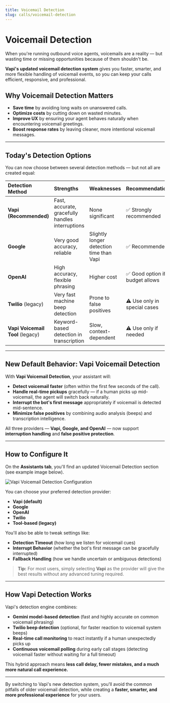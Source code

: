 ```yaml
---
title: Voicemail Detection
slug: calls/voicemail-detection
---
```


# Voicemail Detection

When you're running outbound voice agents, voicemails are a reality — but wasting time or missing opportunities because of them shouldn't be.

**Vapi's updated voicemail detection system** gives you faster, smarter, and more flexible handling of voicemail events, so you can keep your calls efficient, responsive, and professional.

## **Why Voicemail Detection Matters**

- **Save time** by avoiding long waits on unanswered calls.
- **Optimize costs** by cutting down on wasted minutes.
- **Improve UX** by ensuring your agent behaves naturally when encountering voicemail greetings.
- **Boost response rates** by leaving cleaner, more intentional voicemail messages.

---

## **Today's Detection Options**

You can now choose between several detection methods — but not all are created equal:

| Detection Method | Strengths | Weaknesses | Recommendation |
| :--------------- | :-------- | :--------- | :------------- |
| **Vapi (Recommended)** | Fast, accurate, gracefully handles interruptions | None significant | ✅ Strongly recommended |
| **Google** | Very good accuracy, reliable | Slightly longer detection time than Vapi | ✅ Recommended |
| **OpenAI** | High accuracy, flexible phrasing | Higher cost | ✅ Good option if budget allows |
| **Twilio** (legacy) | Very fast machine beep detection | Prone to false positives | ⚠️ Use only in special cases |
| **Vapi Voicemail Tool** (legacy) | Keyword-based detection in transcription | Slow, context-dependent | ⚠️ Use only if needed |

---

## **New Default Behavior: Vapi Voicemail Detection**

With **Vapi Voicemail Detection**, your assistant will:

- **Detect voicemail faster** (often within the first few seconds of the call).
- **Handle real-time pickups** gracefully — if a human picks up mid-voicemail, the agent will switch back naturally.
- **Interrupt the bot's first message** appropriately if voicemail is detected mid-sentence.
- **Minimize false positives** by combining audio analysis (beeps) and transcription intelligence.

All three providers — **Vapi, Google, and OpenAI** — now support **interruption handling** and **false positive protection**.

---

## **How to Configure It**

On the **Assistants tab**, you'll find an updated Voicemail Detection section (see example image below).

![Vapi Voicemail Detection Configuration](/static/images/advanced-tab/vapi-voicemail-detection.png)

You can choose your preferred detection provider:
- **Vapi (default)**
- **Google**
- **OpenAI**
- **Twilio**
- **Tool-based (legacy)**

You'll also be able to tweak settings like:
- **Detection Timeout** (how long we listen for voicemail cues)
- **Interrupt Behavior** (whether the bot's first message can be gracefully interrupted)
- **Fallback Handling** (how we handle uncertain or ambiguous detections)

> **Tip:** For most users, simply selecting **Vapi** as the provider will give the best results without any advanced tuning required.

---

## **How Vapi Detection Works**

Vapi's detection engine combines:
- **Gemini model-based detection** (fast and highly accurate on common voicemail phrasing)
- **Twilio beep detection** (optional, for faster reaction to voicemail system beeps)
- **Real-time call monitoring** to react instantly if a human unexpectedly picks up
- **Continuous voicemail polling** during early call stages (detecting voicemail faster without waiting for a full timeout)

This hybrid approach means **less call delay, fewer mistakes, and a much more natural call experience.**

---

By switching to Vapi's new detection system, you'll avoid the common pitfalls of older voicemail detection, while creating a **faster, smarter, and more professional experience** for your users.
